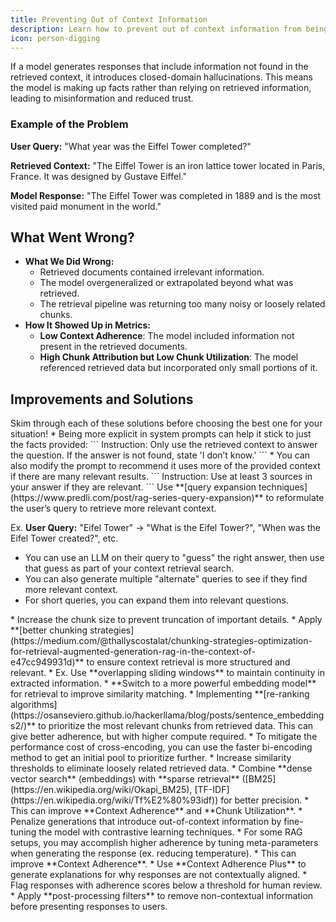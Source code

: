 ```yaml
---
title: Preventing Out of Context Information
description: Learn how to prevent out of context information from being generated by your AI models.
icon: person-digging
---
```


If a model generates responses that include information not found in the retrieved context, it introduces closed-domain hallucinations. This means the model is making up facts rather than relying on retrieved information, leading to misinformation and reduced trust.

### Example of the Problem
**User Query:** "What year was the Eiffel Tower completed?" 

**Retrieved Context:** "The Eiffel Tower is an iron lattice tower located in Paris, France. It was designed by Gustave Eiffel." 

**Model Response:** "The Eiffel Tower was completed in 1889 and is the most visited paid monument in the world."

## What Went Wrong?

* **What We Did Wrong:**  
  * Retrieved documents contained irrelevant information.  
  * The model overgeneralized or extrapolated beyond what was retrieved.  
  * The retrieval pipeline was returning too many noisy or loosely related chunks.  
* **How It Showed Up in Metrics:**  
  * **Low Context Adherence**: The model included information not present in the retrieved documents.  
  * **High Chunk Attribution but Low Chunk Utilization**: The model referenced retrieved data but incorporated only small portions of it.

## Improvements and Solutions

<Note>
Skim through each of these solutions before choosing the best one for your situation!
</Note>

<Steps>
<Step title="Enforce Context Adherence in Prompts">
* Being more explicit in system prompts can help it stick to just the facts provided: 
  ```
  Instruction: Only use the retrieved context to answer the question. If the answer is not found, state 'I don’t know.'
  ```
* You can also modify the prompt to recommend it uses more of the provided context if there are many relevant results.
  ```
  Instruction: Use at least 3 sources in your answer if they are relevant.
  ```
</Step>
<Step title="User Queries Are Too Vague">
Use **[query expansion techniques](https://www.predli.com/post/rag-series-query-expansion)** to reformulate the user’s query to retrieve more relevant context.

Ex. **User Query:** "Eifel Tower" -> "What is the Eifel Tower?", "When was the Eifel Tower created?", etc.

* You can use an LLM on their query to "guess" the right answer, then use that guess as part of your context retrieval search.
* You can also generate multiple "alternate" queries to see if they find more relevant context.
* For short queries, you can expand them into relevant questions.
</Step>
<Step title="Chunks Are Truncated">
* Increase the chunk size to prevent truncation of important details.
* Apply **[better chunking strategies](https://medium.com/@thallyscostalat/chunking-strategies-optimization-for-retrieval-augmented-generation-rag-in-the-context-of-e47cc949931d)** to ensure context retrieval is more structured and relevant.  
  * Ex. Use **overlapping sliding windows** to maintain continuity in extracted information.  
</Step>
<Step title="Retrieved Chunks Are Irrelevant">
* **Switch to a more powerful embedding model** for retrieval to improve similarity matching.
* Implementing **[re-ranking algorithms](https://osanseviero.github.io/hackerllama/blog/posts/sentence_embeddings2/)** to prioritize the most relevant chunks from retrieved data. This can give better adherence, but with higher compute required.  
  * To mitigate the performance cost of cross-encoding, you can use the faster bi-encoding method to get an initial pool to prioritize further. 
* Increase similarity thresholds to eliminate loosely related retrieved data.
</Step>
<Step title="Use Hybrid Retrieval Techniques">
* Combine **dense vector search** (embeddings) with **sparse retrieval** ([BM25](https://en.wikipedia.org/wiki/Okapi_BM25), [TF-IDF](https://en.wikipedia.org/wiki/Tf%E2%80%93idf)) for better precision.
  * This can improve **Context Adherence** and **Chunk Utilization**.
</Step>
<Step title="Fine Tune For Adherence">
* Penalize generations that introduce out-of-context information by fine-tuning the model with contrastive learning techniques.
* For some RAG setups, you may accomplish higher adherence by tuning meta-parameters when generating the response (ex. reducing temperature).
  * This can improve **Context Adherence**.
</Step>
<Step title="Validate Responses for Adherence">
* Use **Context Adherence Plus** to generate explanations for why responses are not contextually aligned.  
* Flag responses with adherence scores below a threshold for human review.  
* Apply **post-processing filters** to remove non-contextual information before presenting responses to users.
</Step>
</Steps>